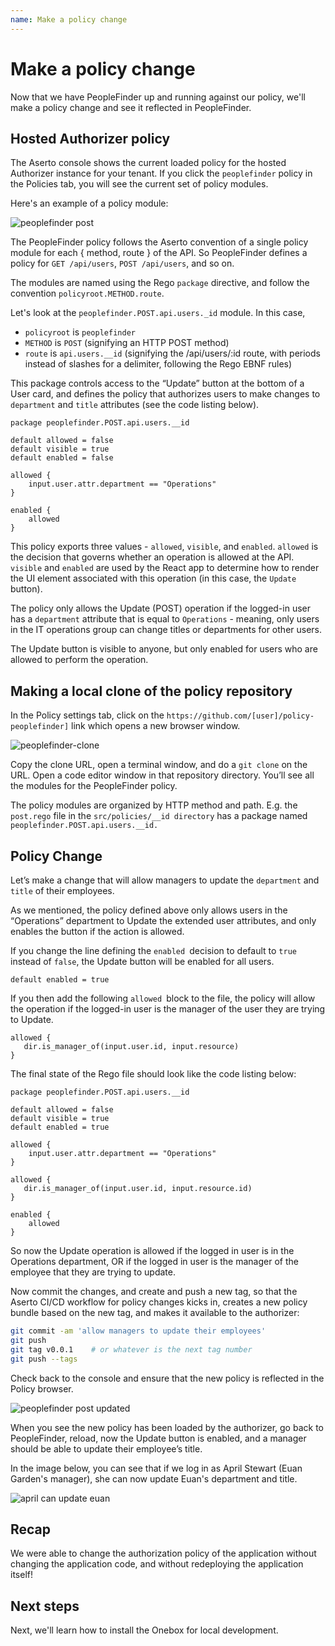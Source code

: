 ```yaml
---
name: Make a policy change
---
```



# Make a policy change

Now that we have PeopleFinder up and running against our policy, we'll make a policy change 
and see it reflected in PeopleFinder.

## Hosted Authorizer policy

The Aserto console shows the current loaded policy for the hosted Authorizer instance for your tenant. If 
you click the `peoplefinder` policy in the Policies tab, you will see the current set of policy modules. 

Here's an example of a policy module:

![peoplefinder post](/peoplefinder-post.png)

The PeopleFinder policy follows the Aserto convention of a single policy module for each { method, route } 
of the API.  So PeopleFinder defines a policy for `GET /api/users`, `POST /api/users`, and so on.

The modules are named using the Rego `package` directive, and follow the convention `policyroot.METHOD.route`.

Let's look at the `peoplefinder.POST.api.users._id` module. In this case,
* `policyroot` is `peoplefinder` 
* `METHOD` is `POST` (signifying an HTTP POST method)
* `route` is `api.users.__id` (signifying the /api/users/:id route, with periods instead of slashes for a delimiter, following the Rego EBNF rules)

This package controls access to the “Update” button at the bottom of a User card, and defines the policy that authorizes users to make changes to `department` and `title` attributes (see the code listing below).

```rego
package peoplefinder.POST.api.users.__id

default allowed = false
default visible = true
default enabled = false

allowed {
    input.user.attr.department == "Operations"
}

enabled {
    allowed
}
```

This policy exports three values - `allowed`, `visible`, and `enabled`. `allowed` is the decision that 
governs whether an operation is allowed at the API. `visible` and `enabled` are used by the React app to 
determine how to render the UI element associated with this operation (in this case, the `Update` button).

The policy only allows the Update (POST) operation if the logged-in user has a `department` attribute that is 
equal to `Operations` - meaning, only users in the IT operations group can change titles or departments for other users.

The Update button is visible to anyone, but only enabled for users who are allowed to perform the operation.

## Making a local clone of the policy repository

In the Policy settings tab, click on the `https://github.com/[user]/policy-peoplefinder]` link which opens a new browser window. 

![peoplefinder-clone](/peoplefinder-clone.png)

Copy the clone URL, open a terminal window, and do a `git clone` on the URL. Open a code editor window in that repository directory. You’ll see all the modules for the PeopleFinder policy.

The policy modules are organized by HTTP method and path. E.g. the `post.rego` file in the `src/policies/__id directory` has a package named `peoplefinder.POST.api.users.__id.`

## Policy Change

Let’s make a change that will allow managers to update the `department` and `title` of their employees.

As we mentioned, the policy defined above only allows users in the “Operations” department to Update the extended user attributes, and only enables the button if the action is allowed.

If you change the line defining the `enabled `decision to default to `true `instead of `false`, the Update button will be enabled for all users.

```rego
default enabled = true
```

If you then add the following `allowed `block to the file, the policy will allow the operation if the logged-in user is the manager of the user they are trying to Update.

```rego
allowed {
   dir.is_manager_of(input.user.id, input.resource)
}
```

The final state of the Rego file should look like the code listing below:

```rego
package peoplefinder.POST.api.users.__id

default allowed = false
default visible = true
default enabled = true

allowed {
    input.user.attr.department == "Operations"
}

allowed {
   dir.is_manager_of(input.user.id, input.resource.id)
}

enabled {
    allowed
}
```

So now the Update operation is allowed if the logged in user is in the Operations department, OR if the 
logged in user is the manager of the employee that they are trying to update.

Now commit the changes, and create and push a new tag, so that the Aserto CI/CD workflow for policy changes kicks in, creates a new policy bundle based on the new tag, and makes it available to the authorizer:

```bash
git commit -am 'allow managers to update their employees'
git push 
git tag v0.0.1    # or whatever is the next tag number 
git push --tags
```

Check back to the console and ensure that the new policy is reflected in the Policy browser.

![peoplefinder post updated ](/peoplefinder-post-updated.png)

When you see the new policy has been loaded by the authorizer, go back to PeopleFinder, reload, now the Update button is enabled, and a manager should be able to update their employee’s title.

In the image below, you can see that if we log in as April Stewart (Euan Garden's manager), she can now update
Euan's department and title.  

![april can update euan](/april-can-update-euan.png)

## Recap

We were able to change the authorization policy of the application without changing the application code, and without redeploying the application itself!

## Next steps

Next, we'll learn how to install the Onebox for local development.
